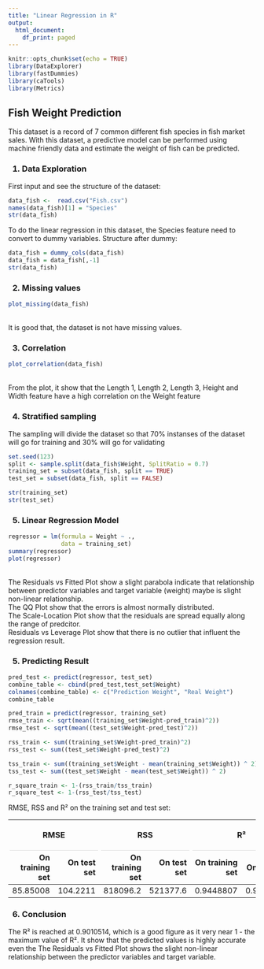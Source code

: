 ---
title: "Linear Regression in R"
output:
  html_document:
    df_print: paged
---
```{r setup, include=FALSE}
knitr::opts_chunk$set(echo = TRUE)
library(DataExplorer)
library(fastDummies)
library(caTools)
library(Metrics)
```
## Fish Weight Prediction

This dataset is a record of 7 common different fish species in fish market sales. With this dataset, a predictive model can be performed using machine friendly data and estimate the weight of fish can be predicted.

<h3>1. Data Exploration</h3>
First input and see the structure of the dataset:
```{r}
data_fish <-  read.csv("Fish.csv")
names(data_fish)[1] = "Species"
str(data_fish)
```
To do the linear regression in this dataset, the Species feature need to convert to dummy variables. Structure after dummy:
```{r}
data_fish = dummy_cols(data_fish)
data_fish = data_fish[,-1]
str(data_fish)
```
<h3>2. Missing values</h3>
```{r}
plot_missing(data_fish)
```
</br>It is good that, the dataset is not have missing values.
<h3>3. Correlation</h3>
```{r}
plot_correlation(data_fish)
```
</br>From the plot, it show that the Length 1, Length 2, Length 3, Height and Width feature have a high correlation on the Weight feature
<h3>4. Stratified sampling</h3>
The sampling will divide the dataset so that 70% instanses of the dataset will go for training and 30% will go for validating
```{r, echo=FALSE}
set.seed(123)
split <- sample.split(data_fish$Weight, SplitRatio = 0.7)
training_set = subset(data_fish, split == TRUE)
test_set = subset(data_fish, split == FALSE)
```
```{r}
str(training_set)
str(test_set)
```
<h3>5. Linear Regression Model</h3>
```{r}
regressor = lm(formula = Weight ~ .,
               data = training_set)
summary(regressor)
plot(regressor)
```
</br>The Residuals vs Fitted Plot show a slight parabola indicate that relationship between predictor variables and target variable (weight) maybe is slight non-linear relationship. 
</br>The QQ Plot show that the errors is almost normally distributed. 
</br>The Scale-Location Plot show that the residuals are spread equally along the range of predcitor.
</br>Residuals vs Leverage Plot show that there is no outlier that influent the regression result.
<h3>5. Predicting Result</h3>
```{r}
pred_test <- predict(regressor, test_set)
combine_table <- cbind(pred_test,test_set$Weight)
colnames(combine_table) <- c("Prediction Weight", "Real Weight")
combine_table
```
```{r, echo=TRUE}
pred_train = predict(regressor, training_set)
rmse_train <- sqrt(mean((training_set$Weight-pred_train)^2))
rmse_test <- sqrt(mean((test_set$Weight-pred_test)^2))

rss_train <- sum((training_set$Weight-pred_train)^2)
rss_test <- sum((test_set$Weight-pred_test)^2)

tss_train <- sum((training_set$Weight - mean(training_set$Weight)) ^ 2)
tss_test <- sum((test_set$Weight - mean(test_set$Weight)) ^ 2)

r_square_train <- 1-(rss_train/tss_train)
r_square_test <- 1-(rss_test/tss_test)
```
RMSE, RSS and R&#178; on the training set and test set:
<table class="table table-bordered" style="margin-left: auto; margin-right: auto;">
<thead>
<tr>
<th style="border-bottom:hidden; padding-bottom:0; padding-left:3px;padding-right:3px;text-align: center; " colspan="2">
<div style="border-bottom: 1px solid #ddd; padding-bottom: 5px; ">
RMSE
</div>
</th>
<th style="border-bottom:hidden; padding-bottom:0; padding-left:3px;padding-right:3px;text-align: center; " colspan="2">
<div style="border-bottom: 1px solid #ddd; padding-bottom: 5px; ">
RSS
</div>
</th>
<th style="border-bottom:hidden; padding-bottom:0; padding-left:3px;padding-right:3px;text-align: center;" colspan="2">
<div style="border-bottom: 1px solid #ddd; padding-bottom: 5px; ">
R&#178;
</div>
</th>
</tr>
<tr>
<th style="text-align:right;">
On training set
</th>
<th style="text-align:right;">
On test set
</th>
<th style="text-align:right;">
On training set
</th>
<th style="text-align:right;">
On test set
</th>
<th style="text-align:right;">
On training set
</th>
<th style="text-align:right;">
On test set
</th>
</tr>
</thead>
<tbody>
<tr>
<td style="text-align:right;">
85.85008
</td>
<td style="text-align:right;">
104.2211
</td>
<td style="text-align:right;">
818096.2
</td>
<td style="text-align:right;">
521377.6
</td>
<td style="text-align:right;">
0.9448807
</td>
<td style="text-align:right;">
0.9010514
</td>
</tr>
</tbody>
</table>
<h3>6. Conclusion</h3>
The R&#178; is reached at 0.9010514, which is a good figure as it very near 1 - the maximum value of R&#178;. It show that the predicted values is highly accurate even the The Residuals vs Fitted Plot shows the slight non-linear relationship between the predictor variables and target variable.
